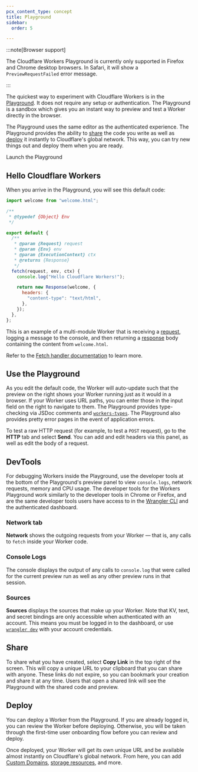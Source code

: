 ```yaml
---
pcx_content_type: concept
title: Playground
sidebar:
  order: 5

---
```



:::note[Browser support]

The Cloudflare Workers Playground is currently only supported in Firefox and Chrome desktop browsers. In Safari, it will show a `PreviewRequestFailed` error message.

:::

The quickest way to experiment with Cloudflare Workers is in the [Playground](https://workers.cloudflare.com/playground). It does not require any setup or authentication. The Playground is a sandbox which gives you an instant way to preview and test a Worker directly in the browser.

The Playground uses the same editor as the authenticated experience. The Playground provides the ability to [share](#share) the code you write as well as [deploy](#deploy) it instantly to Cloudflare's global network. This way, you can try new things out and deploy them when you are ready.

<LinkButton href="https://workers.cloudflare.com/playground" icon="external">Launch the Playground</LinkButton>

## Hello Cloudflare Workers

When you arrive in the Playground, you will see this default code:

```js
import welcome from "welcome.html";

/**
 * @typedef {Object} Env
 */

export default {
  /**
   * @param {Request} request
   * @param {Env} env
   * @param {ExecutionContext} ctx
   * @returns {Response}
   */
  fetch(request, env, ctx) {
    console.log("Hello Cloudflare Workers!");

    return new Response(welcome, {
      headers: {
        "content-type": "text/html",
      },
    });
  },
};
```

This is an example of a multi-module Worker that is receiving a [request](/workers/runtime-apis/request/), logging a message to the console, and then returning a [response](/workers/runtime-apis/response/) body containing the content from `welcome.html`.

Refer to the [Fetch handler documentation](/workers/runtime-apis/handlers/fetch/) to learn more.

## Use the Playground

As you edit the default code, the Worker will auto-update such that the preview on the right shows your Worker running just as it would in a browser. If your Worker uses URL paths, you can enter those in the input field on the right to navigate to them. The Playground provides type-checking via JSDoc comments and [`workers-types`](https://www.npmjs.com/package/@cloudflare/workers-types). The Playground also provides pretty error pages in the event of application errors.

To test a raw HTTP request (for example, to test a `POST` request), go to the **HTTP** tab and select **Send**. You can add and edit headers via this panel, as well as edit the body of a request.

## DevTools

For debugging Workers inside the Playground, use the developer tools at the bottom of the Playground's preview panel to view `console.logs`, network requests, memory and CPU usage. The developer tools for the Workers Playground work similarly to the developer tools in Chrome or Firefox, and are the same developer tools users have access to in the [Wrangler CLI](/workers/wrangler/install-and-update/) and the authenticated dashboard.

### Network tab

**Network** shows the outgoing requests from your Worker — that is, any calls to `fetch` inside your Worker code.

### Console Logs

The console displays the output of any calls to `console.log` that were called for the current preview run as well as any other preview runs in that session.

### Sources

**Sources** displays the sources that make up your Worker. Note that KV, text, and secret bindings are only accessible when authenticated with an account. This means you must be logged in to the dashboard, or use [`wrangler dev`](/workers/wrangler/commands/#dev) with your account credentials.

## Share

To share what you have created, select **Copy Link** in the top right of the screen. This will copy a unique URL to your clipboard that you can share with anyone. These links do not expire, so you can bookmark your creation and share it at any time. Users that open a shared link will see the Playground with the shared code and preview.

## Deploy

You can deploy a Worker from the Playground. If you are already logged in, you can review the Worker before deploying. Otherwise, you will be taken through the first-time user onboarding flow before you can review and deploy.

Once deployed, your Worker will get its own unique URL and be available almost instantly on Cloudflare's global network. From here, you can add [Custom Domains](/workers/configuration/routing/custom-domains/), [storage resources](/workers/platform/storage-options/), and more.

